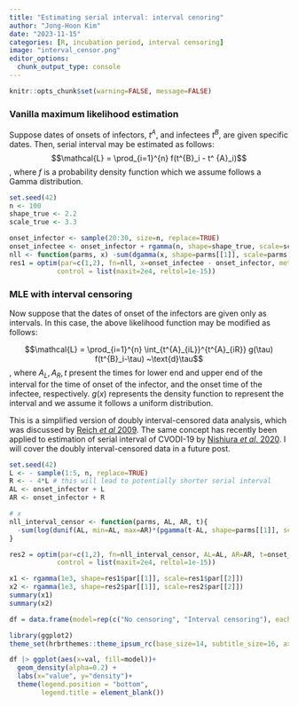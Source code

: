 ```yaml
---
title: "Estimating serial interval: interval cenoring"
author: "Jong-Hoon Kim"
date: "2023-11-15"
categories: [R, incubation period, interval censoring]
image: "interval_censor.png"
editor_options: 
  chunk_output_type: console
---
```


```r
knitr::opts_chunk$set(warning=FALSE, message=FALSE) 
```

### Vanilla maximum likelihood estimation

Suppose dates of onsets of infectors, $t^{A}$, and infectees $t^{B}$, are given specific dates.  Then, serial interval may be estimated as follows:  
$$\mathcal{L} = \prod_{i=1}^{n} f(t^{B}_i - t^
{A}_i)$$
, where $f$ is a probability density function which we assume follows a Gamma distribution.
```r
set.seed(42)
n <- 100
shape_true <- 2.2
scale_true <- 3.3

onset_infector <- sample(20:30, size=n, replace=TRUE)
onset_infectee <- onset_infector + rgamma(n, shape=shape_true, scale=scale_true)
nll <- function(parms, x) -sum(dgamma(x, shape=parms[[1]], scale=parms[[2]], log=TRUE))
res1 = optim(par=c(1,2), fn=nll, x=onset_infectee - onset_infector, method = "Nelder-Mead",
            control = list(maxit=2e4, reltol=1e-15))
```

### MLE with interval censoring

Now suppose that the dates of onset of the infectors are given only as intervals. In this case, the above likelihood function may be modified as follows:

$$\mathcal{L} = \prod_{i=1}^{n} \int_{t^{A}_{iL}}^{t^{A}_{iR}} g(\tau) f(t^{B}_i-\tau) ~\text{d}\tau$$
, where $A_L, A_R, t$ present the times for lower end and upper end of the interval for the time of onset of the infector, and the onset time of the infectee, respectively. $g(x)$ represents the density function to represent the interval and we assume it follows a uniform distribution. 

This is a simplified version of doubly interval-censored data analysis, which was discussed by [Reich *et al* 2009](https://onlinelibrary.wiley.com/doi/abs/10.1002/sim.3659). The same concept has recently been applied to estimation of serial interval of CVODI-19 by [Nishiura *et al*. 2020](https://www.ijidonline.com/article/S1201-9712(20)30119-3/fulltext#supplementaryMaterial). I will cover the doubly interval-censored data in a future post.
```r
set.seed(42)
L <- - sample(1:5, n, replace=TRUE)
R <- - 4*L # this will lead to potentially shorter serial interval
AL <- onset_infector + L
AR <- onset_infector + R

# x
nll_interval_censor <- function(parms, AL, AR, t){
  -sum(log(dunif(AL, min=AL, max=AR)*(pgamma(t-AL, shape=parms[[1]], scale=parms[[2]]) - pgamma(t-AR, shape=parms[[1]], scale=parms[[2]]))))
}

res2 = optim(par=c(1,2), fn=nll_interval_censor, AL=AL, AR=AR, t=onset_infectee, method = "Nelder-Mead",
            control = list(maxit=2e4, reltol=1e-15))

x1 <- rgamma(1e3, shape=res1$par[[1]], scale=res1$par[[2]])
x2 <- rgamma(1e3, shape=res2$par[[1]], scale=res2$par[[2]])
summary(x1)
summary(x2)

df = data.frame(model=rep(c("No censoring", "Interval censoring"), each=1e3), val=c(x1,x2))

library(ggplot2)
theme_set(hrbrthemes::theme_ipsum_rc(base_size=14, subtitle_size=16, axis_title_size=12))

df |> ggplot(aes(x=val, fill=model))+
  geom_density(alpha=0.2) +
  labs(x="value", y="density")+
  theme(legend.position = "bottom", 
        legend.title = element_blank()) 
```

